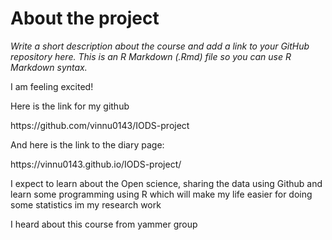 
# About the project

*Write a short description about the course and add a link to your GitHub repository here. This is an R Markdown (.Rmd) file so you can use R Markdown syntax.*


I am feeling excited!

Here is the link for my github

https://github.com/vinnu0143/IODS-project

And here is the link to the diary page:

https://vinnu0143.github.io/IODS-project/

I expect to learn about the Open science, sharing the data using Github and learn some programming using R which will make my life easier for doing some statistics im my research work

I heard about this course from yammer group



